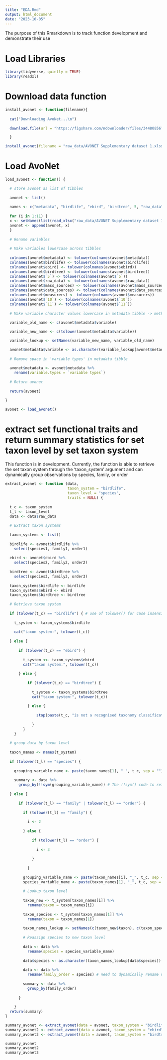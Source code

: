 ```yaml
---
title: "EDA.Rmd"
output: html_document
date: "2023-10-05"
---
```


The purpose of this Rmarkdown is to track function development and demonstrate their use

# Load Libraries

```r
library(tidyverse, quietly = TRUE)
library(readxl)
```

# Download data function

```r
install_avonet <- function(filename){
  
  cat("Downloading AvoNet...\n")
  
  download.file(url = "https://figshare.com/ndownloader/files/34480856?private_link=b990722d72a26b5bfead", destfile = filename, mode = "wb")

  }
```

```r
install_avonet(filename = "raw_data/AVONET Supplementary dataset 1.xlsx")
```

# Load AvoNet

```r
load_avonet <- function() {

  # store avonet as list of tibbles
  
  avonet <- list()
  
  names <- c("metadata", "birdlife", "ebird", "birdtree", 5, "raw_data", "mass_sources", "data_sources", "measurers", 10, 11)
    
  for (i in 1:11) {
  x <- setNames(list(read_xlsx("raw_data/AVONET Supplementary dataset 1.xlsx", sheet = i)), names[i])
  avonet <- append(avonet, x)
  }
  
  # Rename variables
  
  # Make variables lowercase across tibbles
  
  colnames(avonet$metadata) <- tolower(colnames(avonet$metadata))
  colnames(avonet$birdlife) <- tolower(colnames(avonet$birdlife))
  colnames(avonet$ebird) <- tolower(colnames(avonet$ebird))
  colnames(avonet$birdtree) <- tolower(colnames(avonet$birdtree))
  colnames(avonet$`5`) <- tolower(colnames(avonet$`5`))
  colnames(avonet$raw_data) <- tolower(colnames(avonet$raw_data))
  colnames(avonet$mass_sources) <- tolower(colnames(avonet$mass_sources))
  colnames(avonet$data_sources) <- tolower(colnames(avonet$data_sources))
  colnames(avonet$measurers) <- tolower(colnames(avonet$measurers))
  colnames(avonet$`10`) <- tolower(colnames(avonet$`10`))
  colnames(avonet$`11`) <- tolower(colnames(avonet$`11`))
  
  # Make variable character values lowercase in metadata tibble -> method adapted from StackOverflow (https://stackoverflow.com/questions/50615116/renaming-character-variables-in-a-column-in-data-frame-r)
  
  variable_old_name <- c(avonet$metadata$variable)

  variable_new_name <- c(tolower(avonet$metadata$variable))

  variable_lookup <- setNames(variable_new_name, variable_old_name)

  avonet$metadata$variable <- as.character(variable_lookup[avonet$metadata$variable])
  
  # Remove space in 'variable types' in metadata tibble
  
  avonet$metadata <- avonet$metadata %>% 
    rename(variable.types = `variable types`)
  
  # Return avonet
  
  return(avonet)

}
```

```r
avonet <- load_avonet()
```

# extract set functional traits and return summary statistics for set taxon level by set taxon system

This function is in development. Currently, the function is able to retrieve the set taxon system through the 'taxon_system' argument and can dynamically group observations by species, family, or order

```r
extract_avonet <- function (data,
                            taxon_system = "birdlife",
                            taxon_level = "species",
                            traits = NULL) {
  
  t_c <- taxon_system
  t_l <- taxon_level
  data <- data$raw_data
  
  # Extract taxon systems
  
  taxon_systems <- list()
  
  birdlife <- avonet$birdlife %>% 
    select(species1, family1, order1)
  
  ebird <- avonet$ebird %>% 
    select(species2, family2, order2)
  
  birdtree <- avonet$birdtree %>% 
    select(species3, family3, order3)
  
  taxon_systems$birdlife <- birdlife
  taxon_systems$ebird <- ebird
  taxon_systems$birdtree <- birdtree
  
  # Retrieve taxon system
  
  if (tolower(t_c) == "birdlife") { # use of tolower() for case insensitive if() taken from stack overflow (https://stackoverflow.com/questions/51488049/r-case-insensitive-if-check)
    
    t_system <- taxon_systems$birdlife
    
    cat("taxon system:", tolower(t_c))
    
  } else {
    
      if (tolower(t_c) == "ebird") {
      
        t_system <<- taxon_systems$ebird
        cat("taxon system:", tolower(t_c))
      
      } else {
    
          if (tolower(t_c) == "birdtree") {
        
            t_system <- taxon_systems$birdtree
            cat("taxon system:", tolower(t_c))
      
          } else {
        
              stop(paste(t_c, "is not a recognised taxonomy classification. Try 'birdlife', 'ebird', or 'birdtree'"))
        
            }
        }
    }
  
  # group data by taxon level
  
  taxon_names <- names(t_system)
  
  if (tolower(t_l) == "species") {
    
    grouping_variable_name <- paste(taxon_names[1], "_", t_c, sep = "")
    
    summary <- data %>% 
      group_by(!!sym(grouping_variable_name)) # The !!sym() code to retrieve the variable name stored in an object was written by ChatGPT
    
  } else {
    
      if (tolower(t_l) == "family" | tolower(t_l) == "order") {
        
        if (tolower(t_l) == "family") {
          
          i <- 2
          
        } else {
          
            if (tolower(t_l) == "order") {
              
              i <- 3
              
            }
          
          }
        
        grouping_variable_name <- paste(taxon_names[i], "_", t_c, sep = "")
        species_variable_name <- paste(taxon_names[1], "_", t_c, sep = "")
        
        # Lookup taxon level
        
        taxon_new <- t_system[taxon_names[i]] %>% 
          rename(taxon = taxon_names[i])
      
        taxon_species <- t_system[taxon_names[1]] %>% 
          rename(taxon = taxon_names[1])
      
        taxon_names_lookup <- setNames(c(taxon_new$taxon), c(taxon_species$taxon))
        
        # Reassign species to new taxon level
        
        data <- data %>% 
          rename(species = species_variable_name)
        
        data$species <- as.character(taxon_names_lookup[data$species])
        
        data <- data %>% 
          rename(family_order = species) # need to dynamically rename new taxon level
      
        summary <- data %>% 
          group_by(family_order)
        
      }
    
    }
  return(summary)
}
```

```r
summary_avonet <- extract_avonet(data = avonet, taxon_system = "birdlife", taxon_level = "family")
summary_avonet2 <- extract_avonet(data = avonet, taxon_system = "ebird", taxon_level = "species")
summary_avonet3 <- extract_avonet(data = avonet, taxon_system = "birdtree", taxon_level = "order")

summary_avonet
summary_avonet2
summary_avonet3
```
